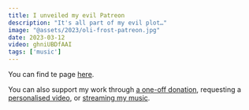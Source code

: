 ```yaml
---
title: I unveiled my evil Patreon
description: "It's all part of my evil plot…"
image: "@assets/2023/oli-frost-patreon.jpg"
date: 2023-03-12
video: ghniUBDfAAI
tags: ['music']
---
```


You can find te page [here](https://www.patreon.com/OliFrost/membership).

You can also support my work through [a one-off donation](https://ko-fi.com/olifrost), requesting a [personalised video](https://ko-fi.com/olifrost/commissions), or [streaming my music](/links).
